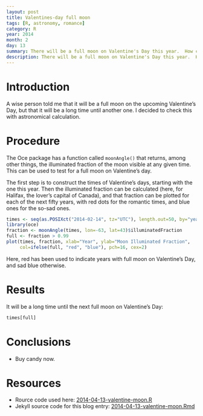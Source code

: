 ```yaml
---
layout: post
title: Valentines-day full moon
tags: [R, astronomy, romance]
category: R
year: 2014
month: 2
day: 13
summary: There will be a full moon on Valentine's Day this year.  How common is that?
description: There will be a full moon on Valentine's Day this year.  How common is that?
---
```


# Introduction

A wise person told me that it will be a full moon on the upcoming Valentine's Day, but that it will be a long time until another one.  I decided to check this with astronomical calculation.

# Procedure

The Oce package has a function called ``moonAngle()`` that returns, among other things, the illuminated fraction of the moon visible at any given time.  This can be used to test for a full moon on Valentine's day.

The first step is to construct the times of Valentine's days, starting with the one this year.  Then the illuminated fraction can be calculated (here, for Halifax, the lover's capital of Canada), and that fraction can be plotted for each of the next fifty years, with red dots for the romantic times, and blue ones for the so-sad ones.

```r
times <- seq(as.POSIXct("2014-02-14", tz="UTC"), length.out=50, by="year")
library(oce)
fraction <- moonAngle(times, lon=-63, lat=43)$illuminatedFraction
full <- fraction > 0.99
plot(times, fraction, xlab="Year", ylab="Moon Illuminated Fraction",
     col=ifelse(full, "red", "blue"), pch=16, cex=2)
```

Here, red has been used to indicate years with full moon on Valentine's Day, and sad blue otherwise.

# Results

It will be a long time until the next full moon on Valentine's Day:
```r
times[full]
```

# Conclusions

* Buy candy now.

# Resources

* Rource code used here: [2014-04-13-valentine-moon.R]({{ site.url }}/assets/2014-02-13-valentine-moon.R)
* Jekyll source code for this blog entry: [2014-04-13-valentine-moon.Rmd](https://raw.github.com/dankelley/dankelley.github.io/master/assets/2014-04-13-valentine-moon.Rmd)
